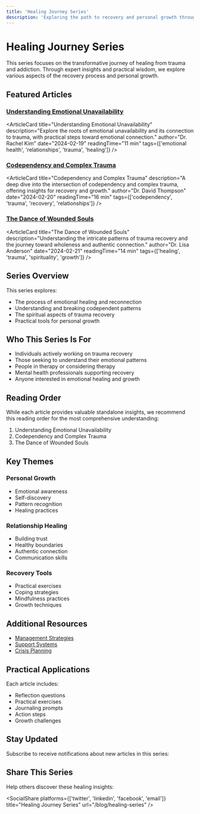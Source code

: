 ```yaml
---
title: 'Healing Journey Series'
description: 'Exploring the path to recovery and personal growth through understanding and self-discovery'
---
```


# Healing Journey Series

This series focuses on the transformative journey of healing from trauma and addiction. Through expert insights and practical wisdom, we explore various aspects of the recovery process and personal growth.

## Featured Articles

### [Understanding Emotional Unavailability](/blog/healing-series/emotional-unavailability)

<ArticleCard
  title="Understanding Emotional Unavailability"
  description="Explore the roots of emotional unavailability and its connection to trauma, with practical steps toward emotional connection."
  author="Dr. Rachel Kim"
  date="2024-02-19"
  readingTime="11 min"
  tags={['emotional health', 'relationships', 'trauma', 'healing']}
/>

### [Codependency and Complex Trauma](/blog/healing-series/codependency-and-trauma)

<ArticleCard
  title="Codependency and Complex Trauma"
  description="A deep dive into the intersection of codependency and complex trauma, offering insights for recovery and growth."
  author="Dr. David Thompson"
  date="2024-02-20"
  readingTime="16 min"
  tags={['codependency', 'trauma', 'recovery', 'relationships']}
/>

### [The Dance of Wounded Souls](/blog/healing-series/dance-of-wounded-souls)

<ArticleCard
  title="The Dance of Wounded Souls"
  description="Understanding the intricate patterns of trauma recovery and the journey toward wholeness and authentic connection."
  author="Dr. Lisa Anderson"
  date="2024-02-21"
  readingTime="14 min"
  tags={['healing', 'trauma', 'spirituality', 'growth']}
/>

## Series Overview

This series explores:

- The process of emotional healing and reconnection
- Understanding and breaking codependent patterns
- The spiritual aspects of trauma recovery
- Practical tools for personal growth

## Who This Series Is For

- Individuals actively working on trauma recovery
- Those seeking to understand their emotional patterns
- People in therapy or considering therapy
- Mental health professionals supporting recovery
- Anyone interested in emotional healing and growth

## Reading Order

While each article provides valuable standalone insights, we recommend this reading order for the most comprehensive understanding:

1. Understanding Emotional Unavailability
2. Codependency and Complex Trauma
3. The Dance of Wounded Souls

## Key Themes

### Personal Growth

- Emotional awareness
- Self-discovery
- Pattern recognition
- Healing practices

### Relationship Healing

- Building trust
- Healthy boundaries
- Authentic connection
- Communication skills

### Recovery Tools

- Practical exercises
- Coping strategies
- Mindfulness practices
- Growth techniques

## Additional Resources

- [Management Strategies](/mental/IV-Management/strategies)
- [Support Systems](/mental/IV-Management/support-systems)
- [Crisis Planning](/mental/IV-Management/crisis-planning)

## Practical Applications

Each article includes:

- Reflection questions
- Practical exercises
- Journaling prompts
- Action steps
- Growth challenges

## Stay Updated

Subscribe to receive notifications about new articles in this series:

<Subscribe />

## Share This Series

Help others discover these healing insights:

<SocialShare
  platforms={['twitter', 'linkedin', 'facebook', 'email']}
  title="Healing Journey Series"
  url="/blog/healing-series"
/>
